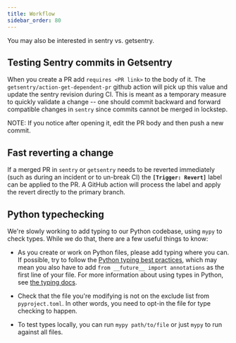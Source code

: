 ```yaml
---
title: Workflow
sidebar_order: 80
---
```


You may also be interested in <Link to="/sentry-vs-getsentry/">sentry vs. getsentry</Link>.


## Testing Sentry commits in Getsentry

When you create a PR add `requires <PR link>`
to the body of it. The `getsentry/action-get-dependent-pr` github action will
pick up this value and update the sentry revision during CI.  This is meant as
a temporary measure to quickly validate a change -- one should commit backward
and forward compatible changes in `sentry` since commits cannot be merged in
lockstep.

NOTE: If you notice after opening it, edit the PR body and then push a new commit.

## Fast reverting a change

If a merged PR in `sentry` or `getsentry` needs to be reverted immediately
(such as during an incident or to un-break CI) the **`[Trigger: Revert]`**
label can be applied to the PR.  A GitHub action will process the label and
apply the revert directly to the primary branch.

## Python typechecking

We're slowly working to add typing to our Python codebase, using `mypy` to check types. While we do that, there are a few useful things to know:

- As you create or work on Python files, please add typing where you can. If possible, try to follow the [Python typing best practices](https://typing.readthedocs.io/en/latest/source/best_practices.html), which may mean you also have to add `from __future__ import annotations` as the first line of your file. For more information about using types in Python, see [the typing docs](https://typing.readthedocs.io/en/latest/index.html).

- Check that the file you're modifying is not on the exclude list from `pyproject.toml`. In other words, you need to opt-in the file for type checking to happen.

- To test types locally, you can run `mypy path/to/file` or just `mypy` to run against all files.
